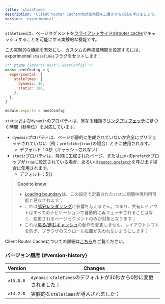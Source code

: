 ```yaml
---
title: 'staleTimes'
description: 'Client Router Cacheの無効化時間を上書きする方法を学びましょう。'
version: 'experimental'
---
```


`staleTimes`は、ページセグメントを[クライアントサイドのrouter cache](/docs/app/building-your-application/caching#client-side-router-cache)でキャッシュすることを可能にする実験的な機能です。

この実験的な機能を有効にし、カスタムの再検証時間を設定するには、experimental `staleTimes`フラグをセットします：

```js title="next.config.js"
/** @type {import('next').NextConfig} */
const nextConfig = {
  experimental: {
    staleTimes: {
      dynamic: 30,
      static: 180,
    },
  },
}

module.exports = nextConfig
```

`static`および`dynamic`のプロパティは、異なる種類の[リンクプリフェッチ](/docs/app/api-reference/components/link#prefetch)に基づく時間（秒単位）を対応しています。

- `dynamic`プロパティは、ページが静的に生成されていないか完全にプリフェッチされていない（例：`prefetch={true}`の場合）ときに使用されます。
  - デフォルト：0秒（キャッシュされない）
- `static`プロパティは、静的に生成されたページ、または`Link`の`prefetch`プロップが`true`に設定されている場合、あるいは[`router.prefetch`](/docs/app/building-your-application/caching#routerprefetch)を呼び出す場合に使用されます。
  - デフォルト：5分

> **Good to know:**
>
> - [Loading boundary](/docs/app/api-reference/file-conventions/loading)は、この設定で定義された`static`期間中再利用可能と見なされます；
> - これは[部分レンダリング](/docs/app/building-your-application/routing/linking-and-navigating#4-partial-rendering)に影響を与えません。つまり、共有レイアウトはすべてのナビゲーションで自動的に再フェッチされることはなく、変更されるページセグメントのみが対象となります；
> - これは[戻る/進むキャッシュ](/docs/app/building-your-application/caching#client-side-router-cache)の動作を変更しません。レイアウトシフトを防ぎ、ブラウザのスクロール位置が失われないようにします；

Client Router Cacheについての詳細は[こちら](/docs/app/building-your-application/caching#client-side-router-cache)をご覧ください。

### バージョン履歴 {#version-history}

| Version   | Changes                                                           |
| --------- | ----------------------------------------------------------------- |
| `v15.0.0` | `dynamic` `staleTimes`のデフォルトが30秒から0秒に変更されました； |
| `v14.2.0` | 実験的な`staleTimes`が導入されました；                            |
